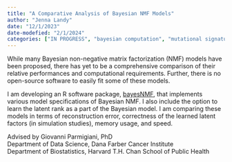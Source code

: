 ```yaml
---
title: "A Comparative Analysis of Bayesian NMF Models"
author: "Jenna Landy"
date: "12/1/2023"
date-modefied: "2/1/2024"
categories: ["IN PROGRESS", "bayesian computation", "mutational signatures", "genomics"]
---
```


While many Bayesian non-negative matrix factorization (NMF) models have been proposed, there has yet to be a comprehensive comparison of their relative performances and computational requirements. Further, there is no open-source software to easily fit some of these models.

I am developing an R software package, [bayesNMF](https://github.com/jennalandy/bayesNMF), that implements various model specifications of Bayesian NMF. I also include the option to learn the latent rank as a part of the Bayesian model. I am comparing these models in terms of reconstruction error, correctness of the learned latent factors (in simulation studies), memory usage, and speed.

Advised by Giovanni Parmigiani, PhD\
Department of Data Science, Dana Farber Cancer Institute\
Department of Biostatistics, Harvard T.H. Chan School of Public Health
